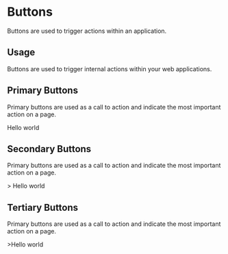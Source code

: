 

<Meta title="Design System | Buttons" component={PrimaryButton} />

# Buttons

Buttons are used to trigger actions within an application.

## Usage

Buttons are used to trigger internal actions within your web applications.

## Primary Buttons

Primary buttons are used as a call to action and indicate the most important action on a page.

<Preview withToolbar>
  <Story name="primary">
    <PrimaryButton
      onClick={action('button-click')}
      disabled={boolean('Disabled', false)}>
      Hello world
    </PrimaryButton>
  </Story>
</Preview>

## Secondary Buttons

Primary buttons are used as a call to action and indicate the most important action on a page.

<Story name="secondary">
  <SecondaryButton
    onClick={action('button-click')}
    disabled={boolean('Disabled', false)}>
    > Hello world
  </SecondaryButton>
</Story>

## Tertiary Buttons

Primary buttons are used as a call to action and indicate the most important action on a page.

<Story name="tertiary">
  <TertiaryButton
    onClick={action('button-click')}
    disabled={boolean('Disabled', false)}>
    >Hello world
  </TertiaryButton>
</Story>
